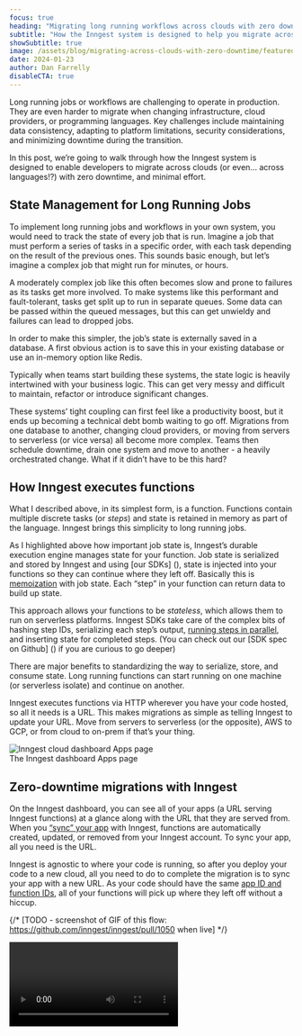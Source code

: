 ```yaml
---
focus: true
heading: "Migrating long running workflows across clouds with zero downtime"
subtitle: "How the Inngest system is designed to help you migrate across clouds with minimal effort."
showSubtitle: true
image: /assets/blog/migrating-across-clouds-with-zero-downtime/featured-image.png
date: 2024-01-23
author: Dan Farrelly
disableCTA: true
---
```


Long running jobs or workflows are challenging to operate in production. They are even harder to migrate when changing infrastructure, cloud providers, or programming languages. Key challenges include maintaining data consistency, adapting to platform limitations, security considerations, and minimizing downtime during the transition.

In this post, we’re going to walk through how the Inngest system is designed to enable developers to migrate across clouds (or even… across languages!?) with zero downtime, and minimal effort.

## State Management for Long Running Jobs

To implement long running jobs and workflows in your own system, you would need to track the state of every job that is run. Imagine a job that must perform a series of tasks in a specific order, with each task depending on the result of the previous ones. This sounds basic enough, but let’s imagine a complex job that might run for minutes, or hours.

A moderately complex job like this often becomes slow and prone to failures as its tasks get more involved. To make systems like this performant and fault-tolerant, tasks get split up to run in separate queues. Some data can be passed within the queued messages, but this can get unwieldy and failures can lead to dropped jobs.

In order to make this simpler, the job’s state is externally saved in a database. A first obvious action is to save this in your existing database or use an in-memory option like Redis.

Typically when teams start building these systems, the state logic is heavily intertwined with your business logic. This can get very messy and difficult to maintain, refactor or introduce significant changes.

These systems’ tight coupling can first feel like a productivity boost, but it ends up becoming a technical debt bomb waiting to go off. Migrations from one database to another, changing cloud providers, or moving from servers to serverless (or vice versa) all become more complex. Teams then schedule downtime, drain one system and move to another - a heavily orchestrated change. What if it didn’t have to be this hard?

## How Inngest executes functions

What I described above, in its simplest form, is a function. Functions contain multiple discrete tasks (or *steps*) and state is retained in memory as part of the language. Inngest brings this simplicity to long running jobs.

As I highlighted above how important job state is, Inngest’s durable execution engine manages state for your function. Job state is serialized and stored by Inngest and using [our SDKs] (), state is injected into your functions so they can continue where they left off. Basically this is [memoization](https://en.wikipedia.org/wiki/Memoization) with job state. Each “step” in your function can return data to build up state.

This approach allows your functions to be *stateless*, which allows them to run on serverless platforms. Inngest SDKs take care of the complex bits of hashing step IDs, serializing each step’s output, [running steps in parallel](/docs/guides/step-parallelism), and inserting state for completed steps. (You can check out our [SDK spec on Github] () if you are curious to go deeper)

There are major benefits to standardizing the way to serialize, store, and consume state. Long running functions can start running on one machine (or serverless isolate) and continue on another.

Inngest executes functions via HTTP wherever you have your code hosted, so all it needs is a URL. This makes migrations as simple as telling Inngest to update your URL. Move from servers to serverless (or the opposite), AWS to GCP, or from cloud to on-prem if that’s your thing.

<fig>
    <img
      src="/assets/blog/migrating-across-clouds-with-zero-downtime/apps-ui.png"
      alt="Inngest cloud dashboard Apps page"
      className="rounded-sm"
      style={{ margin: "0 auto", maxWidth: "600px" }}
    />
    <figcaption className="text-xs text-center italic">
      The Inngest dashboard Apps page
    </figcaption>
  </fig>

## Zero-downtime migrations with Inngest

On the Inngest dashboard, you can see all of your apps (a URL serving Inngest functions) at a glance along with the URL that they are served from. When you [“sync” your app](/docs/apps) with Inngest, functions are automatically created, updated, or removed from your Inngest account. To sync your app, all you need is the URL.

Inngest is agnostic to where your code is running, so after you deploy your code to a new cloud, all you need to do to complete the migration is to sync your app with a new URL. As your code should have the same [app ID and function IDs](), all of your functions will pick up where they left off without a hiccup.

{/* [TODO - screenshot of GIF of this flow: https://github.com/inngest/inngest/pull/1050 when live] */}

<video controls autoPlay loop src="/assets/blog/migrating-across-clouds-with-zero-downtime/migration-via-ui.mp4" />

Today we’ve made all of this easier. You can do this in a couple of clicks from the Inngest dashboard.

*But, if we can migrate across clouds, can we migrate across languages?*

## Cross-language migrations

Today, we simultaneously [announced two new language SDKs] () that are now in beta. Every Inngest SDK follows [the same spec]() so each handles steps and state the exact same way.

Thanks to how Inngest works, it’s possible for you to rewrite a function in another programming language, sync the app with a new URL, and state will still be preserved.

How would you do this? For seamless migration, Inngest requires that your app ID and function ID remain the same. State is built up using the output of each [step that is run](/docs/reference/functions/step-run), which is stored using the hash of each step’s ID. If you rewrite your function in another language and ensure step IDs are the same, Inngest’s SDKs will be able to handle the memoization (aka state injection) and carry on where the function left off… in the previous language. It just works!

Here’s an example of two functions in two languages that would be interoperable:

```typescript
import { inngest } from "./client";

export const processAudio = inngest.createFunction(
  { id: "process-audio" },
  { event: "podcast/audio.uploaded" },
  async ({ event, step }) => {
    const newFileURL = await step.run('transcode-audio', async () => {
      const filename = await download(event.data.url);
      return await transcode(filename, 'aac');
    });

    const transcript = await step.run('generate-transcript', async () => {
      // ... business logic omitted for sake of example ...
    });
    const summary = await step.run('summarize-with-ai', async () => {
      // ...
    });

    await step.run('save-to-db', async () => {
      // ...
    })
  }
);
```
```python
@inngest_client.create_function(
    fn_id="process-audio",
    trigger=inngest.TriggerEvent(event="podcast/audio.uploaded"),
)
async def fn(
    ctx: inngest.Context,
    step: inngest.Step,
) -> int:
    async def transcode_audio() -> str:
        filename = download(ctx.event.data["url"])
        return transcode(filename, 'aac')

    await step.run("transcode-audio", transcode_audio)

    async def generate_transcript() -> str:
        return # ... business logic omitted for sake of example ...

    await step.run("generate-transcript", generate_transcript)

    async def summarize() -> str:
        return # ...

    await step.run("summarize-with-ai", summarize)

    async def save_to_db() -> uuid.UUID:
        return # ...

    await step.run("save-to-db", save_to_db)
```

We, of course, don’t expect many developers to take this path, although it's fun to highlight what is possible with the architectural design of Inngest.

For teams migrating from one language to another, we might first suggest that they explore using cross-language [`invoke()`](/docs/guides/invoking-functions-directly). This enables one Inngest function to call another function’s code, regardless of the language it’s written in or the cloud it’s running in. If you’d like to see this in action, check out [our multi-lang repo](https://github.com/inngest/inngest-multi-lang) which uses TypeScript and Python SDKs.

## In closing

We’ve had a number of engineering teams benefit from this feature in Inngest as they’ve moved from servers to serverless, or vice versa. As teams want to optimize their cloud spend or performance, this feature gives teams the flexibility and peace of mind to know they have that option with minimal overhead.

Go forth and migrate!

PS - This post is part of a collection of updates and announcements for [Inngest Launch Week](https://inngest.com/launch-week). Come back every day this week for more from our team, or follow us on [Twitter](https://twitter.com/inngest) for the updates.